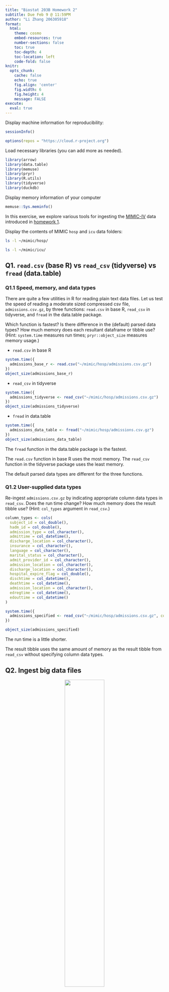 ```yaml
---
title: "Biostat 203B Homework 2"
subtitle: Due Feb 9 @ 11:59PM
author: "Li Zhang 206305918"
format:
  html:
    theme: cosmo
    embed-resources: true
    number-sections: false
    toc: true
    toc-depth: 4
    toc-location: left
    code-fold: false
knitr:
  opts_chunk: 
    cache: false    
    echo: true
    fig.align: 'center'
    fig.width: 6
    fig.height: 4
    message: FALSE
execute:
  eval: true    
---
```


Display machine information for reproducibility:
```r
sessionInfo()
```
```r
options(repos = "https://cloud.r-project.org")
```
Load necessary libraries (you can add more as needed).
```r
library(arrow)
library(data.table)
library(memuse)
library(pryr)
library(R.utils)
library(tidyverse)
library(duckdb)
```

Display memory information of your computer
```r
memuse::Sys.meminfo()
```

In this exercise, we explore various tools for ingesting the [MIMIC-IV](https://mimic.mit.edu/docs/iv/) data introduced in [homework 1](https://ucla-biostat-203b.github.io/2024winter/hw/hw1/hw1.html).

Display the contents of MIMIC `hosp` and `icu` data folders:

```bash
ls -l ~/mimic/hosp/
```

```bash
ls -l ~/mimic/icu/
```

## Q1. `read.csv` (base R) vs `read_csv` (tidyverse) vs `fread` (data.table)

### Q1.1 Speed, memory, and data types

There are quite a few utilities in R for reading plain text data files. Let us test the speed of reading a moderate sized compressed csv file, `admissions.csv.gz`, by three functions: `read.csv` in base R, `read_csv` in tidyverse, and `fread` in the data.table package.

Which function is fastest? Is there difference in the (default) parsed data types? How much memory does each resultant dataframe or tibble use? (Hint: `system.time` measures run times; `pryr::object_size` measures memory usage.) 

- `read.csv` in base R
```r
system.time({
  admissions_base_r <- read.csv("~/mimic/hosp/admissions.csv.gz")
})
object_size(admissions_base_r)
```
- `read_csv` in tidyverse
```r
system.time({
  admissions_tidyverse <- read_csv("~/mimic/hosp/admissions.csv.gz")
})
object_size(admissions_tidyverse)
```
- `fread` in data.table
```r
system.time({
  admissions_data_table <- fread("~/mimic/hosp/admissions.csv.gz")
})
object_size(admissions_data_table)
```
The `fread` function in the data.table package is the fastest. 

The `read.csv` function in base R uses the most memory. The `read_csv` function in the tidyverse package uses the least memory.

The default parsed data types are different for the three functions. 

### Q1.2 User-supplied data types

Re-ingest `admissions.csv.gz` by indicating appropriate column data types in `read_csv`. Does the run time change? How much memory does the result tibble use? (Hint: `col_types` argument in `read_csv`.)

```r
column_types <- cols(
  subject_id = col_double(),
  hadm_id = col_double(),
  admission_type = col_character(),
  admittime = col_datetime(),
  discharge_location = col_character(),
  insurance = col_character(),
  language = col_character(),
  marital_status = col_character(),
  admit_provider_id = col_character(),
  admission_location = col_character(),
  discharge_location = col_character(),
  hospital_expire_flag = col_double(),
  dischtime = col_datetime(),
  deathtime = col_datetime(),
  admission_location = col_character(),
  edregtime = col_datetime(),
  edouttime = col_datetime()
)

system.time({
  admissions_specified <- read_csv("~/mimic/hosp/admissions.csv.gz", col_types = column_types)
})

object_size(admissions_specified)
```

The run time is a little shorter. 

The result tibble uses the same amount of memory as the result tibble from `read_csv` without specifying column data types.

## Q2. Ingest big data files

<p align="center">
  <img src="./bigfile.png" width="50%">
</p>

Let us focus on a bigger file, `labevents.csv.gz`, which is about 125x bigger than `admissions.csv.gz`.
```bash
ls -l ~/mimic/hosp/labevents.csv.gz
```
Display the first 10 lines of this file.
```bash
zcat < ~/mimic/hosp/labevents.csv.gz | head -10
```

### Q2.1 Ingest `labevents.csv.gz` by `read_csv`

<p align="center">
  <img src="./readr_logo.png" width="20%">
</p>

Try to ingest `labevents.csv.gz` using `read_csv`. What happens? If it takes more than 5 minutes on your computer, then abort the program and report your findings. 

```r
system.time({
  labevents <- read_csv("~/mimic/hosp/labevents.csv.gz")
})
```

It takes more than 5 minutes to ingest `labevents.csv.gz` using `read_csv`.

### Q2.2 Ingest selected columns of `labevents.csv.gz` by `read_csv`

Try to ingest only columns `subject_id`, `itemid`, `charttime`, and `valuenum` in `labevents.csv.gz` using `read_csv`.  Does this solve the ingestion issue? (Hint: `col_select` argument in `read_csv`.)

```r
library(readr)

system.time({
  labevents_data <- read_csv(
    "~/mimic/hosp/labevents.csv.gz", 
    col_select = c(subject_id, itemid, charttime, valuenum))
})
```

This does not solve the ingestion issue. It still takes more than 5 minutes to ingest `labevents.csv.gz` using `read_csv` with selected columns.

### Q2.3 Ingest subset of `labevents.csv.gz`

<p align="center">
  <img src="./linux_logo.png" width="20%">
</p>

Our first strategy to handle this big data file is to make a subset of the `labevents` data.  Read the [MIMIC documentation](https://mimic.mit.edu/docs/iv/modules/hosp/labevents/) for the content in data file `labevents.csv`.

In later exercises, we will only be interested in the following lab items: creatinine (50912), potassium (50971), sodium (50983), chloride (50902), bicarbonate (50882), hematocrit (51221), white blood cell count (51301), and glucose (50931) and the following columns: `subject_id`, `itemid`, `charttime`, `valuenum`. Write a Bash command to extract these columns and rows from `labevents.csv.gz` and save the result to a new file `labevents_filtered.csv.gz` in the current working directory. (Hint: use `zcat <` to pipe the output of `labevents.csv.gz` to `awk` and then to `gzip` to compress the output. To save render time, put `#| eval: false` at the beginning of this code chunk.)

Display the first 10 lines of the new file `labevents_filtered.csv.gz`. How many lines are in this new file? How long does it take `read_csv` to ingest `labevents_filtered.csv.gz`?

```bash
#| eval: false
zcat < ~/mimic/hosp/labevents.csv.gz | 
awk -F, 'BEGIN {OFS=","} {if ($5 == 50912 || $5 == 50971 || $5 == 50983 || $5 == 50902 || $5 == 50882 || $5 == 51221 || $5 == 51301 || $5 == 50931) print $2,$5,$7,$10}' | 
gzip > labevents_filtered.csv.gz
```

```bash
zcat < labevents_filtered.csv.gz | head -10
zcat < labevents_filtered.csv.gz | wc -l
```

```r
system.time({
  labevents_filtered <- read_csv("labevents_filtered.csv.gz")
})
```

### Q2.4 Ingest `labevents.csv` by Apache Arrow

<p align="center">
  <img src="./arrow_logo.png" width="30%">
</p>

Our second strategy is to use [Apache Arrow](https://arrow.apache.org/) for larger-than-memory data analytics. Unfortunately Arrow does not work with gz files directly. First decompress `labevents.csv.gz` to `labevents.csv` and put it in the current working directory. To save render time, put `#| eval: false` at the beginning of this code chunk.

Then use [`arrow::open_dataset`](https://arrow.apache.org/docs/r/reference/open_dataset.html) to ingest `labevents.csv`, select columns, and filter `itemid` as in Q2.3. How long does the ingest+select+filter process take? Display the number of rows and the first 10 rows of the result tibble, and make sure they match those in Q2.3. (Hint: use `dplyr` verbs for selecting columns and filtering rows.)

Write a few sentences to explain what is Apache Arrow. Imagine you want to explain it to a layman in an elevator. 

```bash
#| eval: false
gzip -d -c ~/mimic/hosp/labevents.csv.gz > /Users/zhangli/203b_hw_new/hw2/labevents.csv
```

```r
start_time <- Sys.time()
labevents_dataset <- arrow::open_dataset("labevents.csv", format = "csv")
filtered_data <- labevents_dataset %>%
  filter(itemid %in% c(50912, 50971, 50983, 50902, 50882, 51221, 51301, 50931)) %>%
  select(subject_id, itemid, charttime, valuenum)
end_time <- Sys.time()
time_take <- end_time - start_time
cat("Time taken to ingest, select, and filter:", time_take, "s\n")
cat("Number of rows:", nrow(filtered_data), "\n")
```

The number of rows and the first 10 rows of the result tibble match those in Q2.3.

Apache Arrow helps computers handle really big data faster and more smoothly.

Imagine you have a huge amount of data, much more than your computer's memory can handle at once. Apache Arrow is like a smart system that helps break down this massive data into smaller, more manageable pieces. These smaller pieces are organized in a way that makes it easy for different programs or systems to work with them efficiently, like having a well-organized library where you can quickly find and borrow the books you need without searching through endless shelves.


### Q2.5 Compress `labevents.csv` to Parquet format and ingest/select/filter

<p align="center">
  <img src="./parquet_logo.png" width="30%">
</p>

Re-write the csv file `labevents.csv` in the binary Parquet format (Hint: [`arrow::write_dataset`](https://arrow.apache.org/docs/r/reference/write_dataset.html).) How large is the Parquet file(s)? How long does the ingest+select+filter process of the Parquet file(s) take? Display the number of rows and the first 10 rows of the result tibble and make sure they match those in Q2.3. (Hint: use `dplyr` verbs for selecting columns and filtering rows.)

Write a few sentences to explain what is the Parquet format. Imagine you want to explain it to a layman in an elevator.

```r
arrow::write_dataset(labevents_dataset, "labevents.parquet")

parquet_size <- file.size("labevents.parquet")
cat("Size of the Parquet file(s):", parquet_size, "bytes\n")

start_time_parquet <- Sys.time() 
lab_events_parquet <- arrow::open_dataset("labevents.parquet")
filtered_lab_events_parquet <- lab_events_parquet %>%
  dplyr::filter(itemid %in% c(50912, 50971, 50983, 50902, 50882, 51221, 51301, 50931)) %>%
  dplyr::select(subject_id, itemid, charttime, valuenum)
end_time_parquet <- Sys.time()
process_time_parquet <- end_time_parquet - start_time_parquet
cat("Time taken to ingest, select, and filter Parquet file(s):", process_time_parquet, "s\n")

num_rows_parquet <- nrow(filtered_lab_events_parquet)
cat("Number of rows in Parquet file(s):", num_rows_parquet, "\n")
```

```r
head(filtered_lab_events_parquet, 10)
```

The Parquet format is a columnar storage format that is optimized for reading and writing large datasets. It is designed to be efficient for both read and write operations. 

Think of Parquet as a clever way to store this data, almost like how a skilled carpenter organizes wood. Parquet breaks down your dataset into smaller, manageable 'chunks' and stores them in a highly efficient manner. It's like having special compartments in a storage room where each compartment holds a portion of your data neatly arranged for easy access. Because of its smart organization, Parquet not only saves space but also makes it lightning-fast to retrieve specific pieces of data when needed.


### Q2.6 DuckDB

<p align="center">
  <img src="./duckdb_logo.png" width="20%">
</p>

Ingest the Parquet file, convert it to a DuckDB table by [`arrow::to_duckdb`](https://arrow.apache.org/docs/r/reference/to_duckdb.html), select columns, and filter rows as in Q2.5. How long does the ingest+convert+select+filter process take? Display the number of rows and the first 10 rows of the result tibble and make sure they match those in Q2.3. (Hint: use `dplyr` verbs for selecting columns and filtering rows.)

Write a few sentences to explain what is DuckDB. Imagine you want to explain it to a layman in an elevator.

```r
# Ingest the Parquet file
start_time_duckdb <- Sys.time()  
lab_events_duckdb <- arrow::open_dataset("labevents.parquet")

# Convert to DuckDB table
lab_events_duckdb_table <- arrow::to_duckdb(lab_events_duckdb)

# Select columns and filter rows based on itemid
filtered_lab_events_duckdb <- lab_events_duckdb_table %>%
  dplyr::filter(itemid %in% c(50912, 50971, 50983, 50902, 50882, 51221, 51301, 50931)) %>%
  dplyr::select(subject_id, itemid, charttime, valuenum)

# Time measurement
end_time_duckdb <- Sys.time()
process_time_duckdb <- end_time_duckdb - start_time_duckdb
cat("Time taken to ingest, convert, select, and filter DuckDB table:", process_time_duckdb, "s\n")

# Display the number of rows
filtered_lab_events_df <- as.data.frame(filtered_lab_events_duckdb)
num_rows_df <- nrow(filtered_lab_events_df)
cat("Number of rows in DuckDB table (converted to data frame):", num_rows_df, "\n")

# Display the first 10 rows
head(filtered_lab_events_duckdb, 10)
```

DuckDB is an in-memory analytical database that is designed to be highly efficient for both read and write operations. 

It's designed to be fast and efficient, capable of handling large datasets with ease. Imagine if you have a bunch of files scattered all over your desk, DuckDB helps neatly arrange them into folders and drawers, making it easier for you to find what you need without wasting time.So, in simple terms, DuckDB is a powerful tool that helps computers manage and process data efficiently.

## Q3. Ingest and filter `chartevents.csv.gz`

[`chartevents.csv.gz`](https://mimic.mit.edu/docs/iv/modules/icu/chartevents/) contains all the charted data available for a patient. During their ICU stay, the primary repository of a patient’s information is their electronic chart. The `itemid` variable indicates a single measurement type in the database. The `value` variable is the value measured for `itemid`. The first 10 lines of `chartevents.csv.gz` are
```bash
zcat < ~/mimic/icu/chartevents.csv.gz | head -10
```
[`d_items.csv.gz`](https://mimic.mit.edu/docs/iv/modules/icu/d_items/) is the dictionary for the `itemid` in `chartevents.csv.gz`.
```bash
zcat < ~/mimic/icu/d_items.csv.gz | head -10
```
In later exercises, we are interested in the vitals for ICU patients: heart rate (220045), mean non-invasive blood pressure (220181), systolic non-invasive blood pressure (220179), body temperature in Fahrenheit (223761), and respiratory rate (220210). Retrieve a subset of `chartevents.csv.gz` only containing these items, using the favorite method you learnt in Q2. 

Document the steps and show code. Display the number of rows and the first 10 rows of the result tibble.

```bash
#| eval: false
gzip -d -c ~/mimic/icu/chartevents.csv.gz > /Users/zhangli/203b_hw_new/hw2/chartevents.csv

```

```r

system.time({
  data_chartevents <- arrow::open_dataset("chartevents.csv", format = "csv") %>%
  dplyr::filter(itemid %in% c(220045, 220181, 220179, 223761, 220210))
})

print(paste("Number of rows:", nrow(data_chartevents)))
head(data_chartevents, 10)
```






